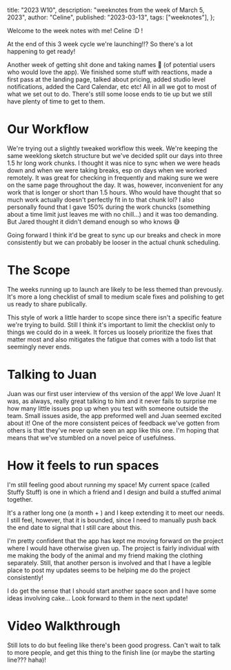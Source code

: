   title: "2023 W10",
  description: "weeknotes from the week of March 5, 2023",
  author: "Celine",
  published: "2023-03-13",
  tags: ["weeknotes"],
};

Welcome to the week notes with me! Celine :D !

At the end of this 3 week cycle we're launching!!? So there's a lot happening to get ready!

Another week of getting shit done and taking names 🤩 (of potential users who would love the app). We finished some stuff with reactions, made a first pass at the landing page, talked about pricing, added studio level notifications, added the Card Calendar, etc etc! All in all we got to most of what we set out to do. There's still some loose ends to tie up but we still have plenty of time to get to them.

# Our Workflow

We're trying out a slightly tweaked workflow this week. We're keeping the same weeklong sketch structure but we've decided split our days into three 1.5 hr long work chunks. I thought it was nice to sync when we were heads down and when we were taking breaks, esp on days when we worked remotely. It was great for checking in frequently and making sure we were on the same page throughout the day. It was, however, inconvenient for any work that is longer or short than 1.5 hours. Who would have thought that so much work actually doesn't perfectly fit in to that chunk lol? I also personally found that I gave 150% during the work chuncks (something about a time limit just leaves me with no chill...) and it was too demanding. But Jared thought it didn't demand enough so who knows 😅

Going forward I think it'd be great to sync up our breaks and check in more consistently but we can probably be looser in the actual chunk scheduling.

# The Scope

The weeks running up to launch are likely to be less themed than prevously. It's more a long checklist of small to medium scale fixes and polishing to get us ready to share publically.

This style of work a little harder to scope since there isn't a specific feature we're trying to build. Still I think it's important to limit the checklist only to things we could do in a week. It forces us loosely prioritize the fixes that matter most and also mitigates the fatigue that comes with a todo list that seemingly never ends.

# Talking to Juan

Juan was our first user interview of ths version of the app! We love Juan! It was, as always, really great talking to him and it never fails to surprise me how many little issues pop up when you test with someone outside the team. Small issues aside, the app preformed well and Juan seemed excited about it! One of the more consistent peices of feedback we've gotten from others is that they've never quite seen an app like this one. I'm hoping that means that we've stumbled on a novel peice of usefulness.

# How it feels to run spaces

I'm still feeling good about running my space! My current space (called Stuffy Stuff) is one in which a friend and I design and build a stuffed animal together.

It's a rather long one (a month + ) and I keep extending it to meet our needs. I still feel, however, that it is bounded, since I need to manually push back the end date to signal that I still care about this.

I'm pretty confident that the app has kept me moving forward on the project where I would have otherwise given up. The project is fairly individual with me making the body of the animal and my friend making the clothing separately. Still, that another person is involved and that I have a legible place to post my updates seems to be helping me do the project consistently!

I do get the sense that I should start another space soon and I have some ideas involving cake... Look forward to them in the next update!

# Video Walkthrough

<YouTubeEmbed id="j9w0jZfHKLY" />

Still lots to do but feeling like there's been good progress. Can't wait to talk to more people, and get this thing to the finish line (or maybe the starting line??? haha)!
